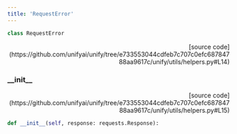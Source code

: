 ```yaml
---
title: 'RequestError'
---
```


```python
class RequestError
```

<p align="right">[source code](https://github.com/unifyai/unify/tree/e733553044cdfeb7c707c0efc68784788aa9617c/unify/utils/helpers.py#L14)</p>



### \_\_init\_\_

<p align="right">[source code](https://github.com/unifyai/unify/tree/e733553044cdfeb7c707c0efc68784788aa9617c/unify/utils/helpers.py#L15)</p>

```python
def __init__(self, response: requests.Response):
```

